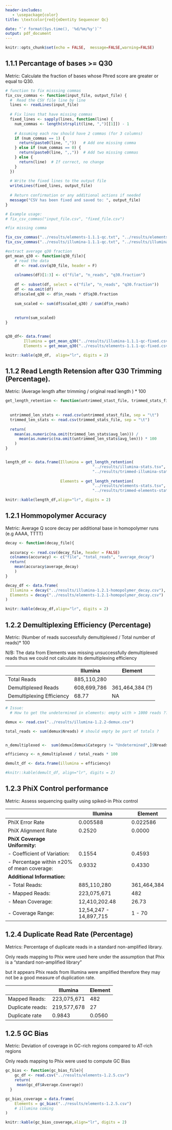 ---
header-includes:
   - \usepackage{color}
title: \textcolor{red}{eDentity Sequencer Qc}

date: "`r format(Sys.time(), '%d/%m/%y')`"
output: pdf_document
---

```{r setup, include=FALSE}
knitr::opts_chunk$set(echo = FALSE,  message=FALSE,warning=FALSE)
```


## 1.1.1 Percantage of bases >= Q30

Metric: Calculate the fraction of bases whose Phred score are greater or equal to Q30.

```{r}

# function to fix misssing commas
fix_csv_commas <- function(input_file, output_file) {
  #  Read the CSV file line by line
  lines <- readLines(input_file)
  
  # Fix lines that have missing commas
  fixed_lines <- sapply(lines, function(line) {
    num_commas <- length(strsplit(line, ",")[[1]]) - 1
    
    # Assuming each row should have 2 commas (for 3 columns)
    if (num_commas == 1) {
      return(paste0(line, ","))   # Add one missing comma
    } else if (num_commas == 0) {
      return(paste0(line, ",,"))  # Add two missing commas
    } else {
      return(line)  # If correct, no change
    }
  })
  
  # Write the fixed lines to the output file
  writeLines(fixed_lines, output_file)
  
  # Return confirmation or any additional actions if needed
  message("CSV has been fixed and saved to: ", output_file)
}

# Example usage:
# fix_csv_commas("input_file.csv", "fixed_file.csv")

#fix missing comma

fix_csv_commas("../results/elements-1.1.1-qc.txt", "../results/elements-1.1.1-qc-fixed.csv")
fix_csv_commas("../results/illumina-1.1.1-qc.txt", "../results/illumina-1.1.1-qc-fixed.csv")


```


```{r}

#extract average q30 fraction
get_mean_q30 <- function(q30_file){
    # read the data
    df <- read.csv(q30_file, header = F)
    
    colnames(df)[1:3] <- c("file", "n_reads", "q30.fraction")
    
    df <- subset(df, select = c("file", "n_reads", "q30.fraction"))
    df <- na.omit(df)
    df$scaled_q30 <- df$n_reads * df$q30.fraction
    
    sum_scaled <- sum(df$scaled_q30) / sum(df$n_reads)
    
    
    return(sum_scaled)
}


q30_df<- data.frame(
        Illumina = get_mean_q30("../results/illumina-1.1.1-qc-fixed.csv"),
        Elements = get_mean_q30("../results/elements-1.1.1-qc-fixed.csv"))

knitr::kable(q30_df,  align="lr", digits = 2)
```



## 1.1.2 Read Length Retension after Q30 Trimming (Percentage).

Metric: (Average length after trimming / original read length ) * 100

```{r}
get_length_retention <- function(untrimmed_stast_file, trimmed_stats_file) {
  
  
  untrimmed_len_stats <- read.csv(untrimmed_stast_file, sep = "\t")
  trimmed_len_stats <- read.csv(trimmed_stats_file, sep = "\t")
  
  return(
    mean(as.numeric(na.omit(trimmed_len_stats$avg_len))) / 
      mean(as.numeric(na.omit(untrimmed_len_stats$avg_len))) * 100
    )
}


length_df <- data.frame(Illumina = get_length_retention(
                                      "../results/illumina-stats.tsv",
                                      "../results/trimmed-illumina-stats.tsv"),
                        
                        Elements = get_length_retention(
                                      "../results/elements-stats.tsv",
                                      "../results/trimmed-elements-stats.tsv"))

knitr::kable(length_df,align="lr", digits = 2)
```


## 1.2.1 Hommopolymer Accuracy

Metric: Average Q score decay per additional base in homopolymer runs (e.g AAAA, TTTT)

```{r}
decay <- function(decay_file){
  
  accuracy <- read.csv(decay_file, header = FALSE)
  colnames(accuracy) <- c("file", "total_reads", "average_decay")
  return(
    mean(accuracy$average_decay)
    )
}

decay_df <- data.frame(
  Illumina = decay("../results/illumina-1.2.1-homopolymer_decay.csv"),
  Elements = decay("../results/elements-1.2.1-homopolymer_decay.csv")
)

knitr::kable(decay_df,align="lr", digits = 2)
```
## 1.2.2 Demultiplexing Efficiency (Percentage)

Metric: (Number of reads successfully demultiplexed / Total number of reads)* 100

N/B: The data from Elements was missing unsuccessfully demultiplexed reads thus we could not calculate 
its demultiplexing efficiency


|       | **Illumina** |  **Element** |
|-------|---------------|----------|
| Total Reads| 885,110,280  |   |
| Demultiplexed Reads| 608,699,786 | 361,464,384 (?) |
| Demultiplexing Efficiency| 68.77 | NA |


```{r}
# Issue:
  # How to get the undetermined in elements: empty with > 1000 reads ??

demux <- read.csv("../results/illumina-1.2.2-demux.csv")

total_reads <- sum(demux$Nreads) # should empty be part of totals ?


n_demultiplexed <-  sum(demux[demux$Category != "Undetermined",]$Nreads)

efficiency <- n_demultiplexed / total_reads * 100

demult_df <- data.frame(illumina = efficiency)

#knitr::kable(demult_df, align="lr", digits = 2)


```

\newpage
## 1.2.3 PhiX Control performance

Metric: Assess sequencing quality using spiked-in Phix control


|       | **Illumina** |  **Element** |
|-------|---------------|----------|
|PhiX Error Rate| 0.005588 | 0.022586|
|PhiX Alignment Rate| 0.2520 |  0.0000 |
|**PhiX Coverage Uniformity:** |    |   |
|     - Coefficient of Variation: | 0.1554 | 0.4593|
|     - Percentage within ±20% of mean coverage: | 0.9332 |0.4330|
| **Additional Information:** |   |   |
|     - Total Reads: | 885,110,280 | 361,464,384 |
|     - Mapped Reads: | 223,075,671 | 482 |
|     - Mean Coverage: | 12,410,202.48 | 26.73 |
|     - Coverage Range: | 12,54,247 - 14,897,715 | 1 - 70 |


## 1.2.4 Duplicate Read Rate (Percentage)

Metrics: Percentage of duplicate reads in a standard non-amplified library.

Only reads mapping to Phix were used here under the assumption that Phix is a "standard non-amplified library"

but it appears Phix reads from Illumina were amplified therefore they may not be a good measure of duplication rate.

|       | **Illumina** |  **Element** |
|-------|---------------|----------|
|Mapped Reads: | 223,075,671 | 482 |
|Duplicate reads:| 219,577,678 | 27 |
| Duplicate rate |  0.9843 |   0.0560 |

## 1.2.5 GC Bias 

Metric: Deviation of coverage in GC-rich regions compared to AT-rich regions

Only reads mapping to Phix were used to compute GC Bias



```{r}
gc_bias <- function(gc_bias_file){
    gc_df <- read.csv("../results/elements-1.2.5.csv")
    return(
     mean(gc_df$Average.Coverage))
  }

gc_bias_coverage = data.frame(
    Elements = gc_bias("../results/elements-1.2.5.csv")
    # illumina coming
)

knitr::kable(gc_bias_coverage,align="lr", digits = 2)
```









